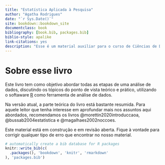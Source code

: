 ```yaml
--- 
title: "Estatística Aplicada à Pesquisa"
author: "Agatha Rodrigues"
date: "`r Sys.Date()`"
site: bookdown::bookdown_site
documentclass: book
bibliography: [book.bib, packages.bib]
biblio-style: apalike
link-citations: yes
description: "Esse é um material auxiliar para o curso de Ciências de Dados aplicada à Saúde."
---
```


# Sobre esse livro

Este livro tem como objetivo abordar todas as etapas de uma análise de dados, discutindo os tópicos do ponto de vista teórico e prático, utilizando o softaware [R](https://cran.r-project.org/) como ferramenta de análise de dados. 

Na versão atual, a parte teórica do livro está bastante resumida. Para aquele leitor que tenha interesse em aprofundar mais nos assuntos aqui abordados, recomendamos os livros @morettin2020introduccaoa, @bussab2004estatistica e @magalhaes2002noccoes.

Este material está em construção e em revisão aberta. Fique à vontade para corrigir qualquer tipo de erro que encontrar no nosso material.


```r
# automatically create a bib database for R packages
knitr::write_bib(c(
  .packages(), 'bookdown', 'knitr', 'rmarkdown'
), 'packages.bib')
```

